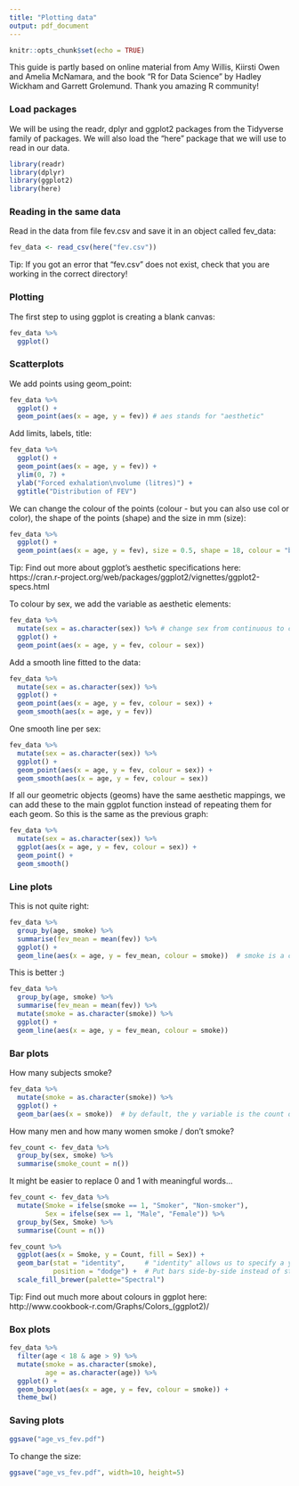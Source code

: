 ```yaml
---
title: "Plotting data"
output: pdf_document
---
```


```r
knitr::opts_chunk$set(echo = TRUE)
```

This guide is partly based on online material from Amy Willis, Kiirsti Owen and Amelia McNamara, and the book "R for Data Science" by Hadley Wickham and Garrett Grolemund. Thank you amazing R community!

### Load packages
We will be using the readr, dplyr and ggplot2 packages from the Tidyverse family of packages. We will also load the "here" package that we will use to read in our data.

```r
library(readr)
library(dplyr)
library(ggplot2)
library(here)
```

### Reading in the same data 

Read in the data from file fev.csv and save it in an object called fev_data:

```r
fev_data <- read_csv(here("fev.csv"))

```

Tip: If you got an error that "fev.csv" does not exist, check that you are working in the correct directory!

### Plotting

The first step to using ggplot is creating a blank canvas:

```r
fev_data %>%
  ggplot()   
```


### Scatterplots

We add points using geom_point:

```r
fev_data %>%
  ggplot() +
  geom_point(aes(x = age, y = fev)) # aes stands for "aesthetic"
```

Add limits, labels, title:

```r
fev_data %>%
  ggplot() +
  geom_point(aes(x = age, y = fev)) +
  ylim(0, 7) +
  ylab("Forced exhalation\nvolume (litres)") +
  ggtitle("Distribution of FEV")
```

We can change the colour of the points (colour - but you can also use col or color), the shape of the points (shape) and the size in mm (size):

```r
fev_data %>%
  ggplot() +
  geom_point(aes(x = age, y = fev), size = 0.5, shape = 18, colour = "blue")  # Shape 18 is filled diamond
```

Tip: Find out more about ggplot's aesthetic specifications here: https://cran.r-project.org/web/packages/ggplot2/vignettes/ggplot2-specs.html

To colour by sex, we add the variable as aesthetic elements:

```r
fev_data %>%
  mutate(sex = as.character(sex)) %>% # change sex from continuous to categorical variable
  ggplot() +
  geom_point(aes(x = age, y = fev, colour = sex))
```

Add a smooth line fitted to the data:

```r
fev_data %>%
  mutate(sex = as.character(sex)) %>%
  ggplot() +
  geom_point(aes(x = age, y = fev, colour = sex)) +
  geom_smooth(aes(x = age, y = fev))
```

One smooth line per sex:

```r
fev_data %>%
  mutate(sex = as.character(sex)) %>%
  ggplot() +
  geom_point(aes(x = age, y = fev, colour = sex)) +
  geom_smooth(aes(x = age, y = fev, colour = sex))
```

If all our geometric objects (geoms) have the same aesthetic mappings, we can add these to the main ggplot function instead of repeating them for each geom. So this is the same as the previous graph:

```r
fev_data %>%
  mutate(sex = as.character(sex)) %>%
  ggplot(aes(x = age, y = fev, colour = sex)) +
  geom_point() +
  geom_smooth()

```


### Line plots

This is not quite right:

```r
fev_data %>%
  group_by(age, smoke) %>%
  summarise(fev_mean = mean(fev)) %>%
  ggplot() +
  geom_line(aes(x = age, y = fev_mean, colour = smoke))  # smoke is a continuous numeric variable!
```

This is better :)

```r
fev_data %>%
  group_by(age, smoke) %>%
  summarise(fev_mean = mean(fev)) %>%
  mutate(smoke = as.character(smoke)) %>%
  ggplot() +
  geom_line(aes(x = age, y = fev_mean, colour = smoke))
```


### Bar plots

How many subjects smoke?

```r
fev_data %>%
  mutate(smoke = as.character(smoke)) %>%
  ggplot() + 
  geom_bar(aes(x = smoke))  # by default, the y variable is the count of the x (in this case, number of smokers)

```

How many men and how many women smoke / don't smoke?

```r
fev_count <- fev_data %>%
  group_by(sex, smoke) %>%
  summarise(smoke_count = n())
```

It might be easier to replace 0 and 1 with meaningful words...

```r
fev_count <- fev_data %>%
  mutate(Smoke = ifelse(smoke == 1, "Smoker", "Non-smoker"),
         Sex = ifelse(sex == 1, "Male", "Female")) %>%
  group_by(Sex, Smoke) %>%
  summarise(Count = n())

fev_count %>%
  ggplot(aes(x = Smoke, y = Count, fill = Sex)) + 
  geom_bar(stat = "identity",     # "identity" allows us to specify a y variable, otherwise it is count (as above)
           position = "dodge") +  # Put bars side-by-side instead of stacked
  scale_fill_brewer(palette="Spectral")
```

Tip: Find out much more about colours in ggplot here: http://www.cookbook-r.com/Graphs/Colors_(ggplot2)/


### Box plots

```r
fev_data %>%
  filter(age < 18 & age > 9) %>%
  mutate(smoke = as.character(smoke),
         age = as.character(age)) %>%
  ggplot() +
  geom_boxplot(aes(x = age, y = fev, colour = smoke)) + 
  theme_bw()
```


### Saving plots

```r
ggsave("age_vs_fev.pdf")
```

To change the size:

```r
ggsave("age_vs_fev.pdf", width=10, height=5)
```

